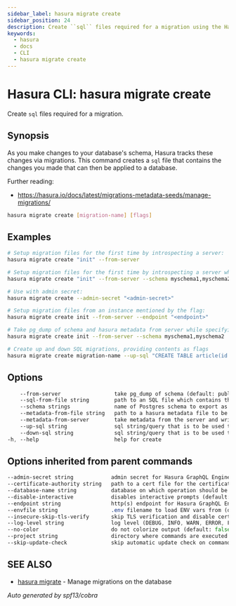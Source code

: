```yaml
---
sidebar_label: hasura migrate create
sidebar_position: 24
description: Create ``sql`` files required for a migration using the Hasura CLI
keywords:
  - hasura
  - docs
  - CLI
  - hasura migrate create
---
```


# Hasura CLI: hasura migrate create

Create ``sql`` files required for a migration.

## Synopsis

As you make changes to your database's schema, Hasura tracks these changes via migrations. This command creates a ``sql`` file that contains the changes you made that can then be applied to a database.

Further reading:
- https://hasura.io/docs/latest/migrations-metadata-seeds/manage-migrations/


```bash
hasura migrate create [migration-name] [flags]
```

## Examples

```bash
# Setup migration files for the first time by introspecting a server:
hasura migrate create "init" --from-server

# Setup migration files for the first time by introspecting a server when there are multiple schemas:
hasura migrate create "init" --from-server --schema myschema1,myschema2

# Use with admin secret:
hasura migrate create --admin-secret "<admin-secret>"

# Setup migration files from an instance mentioned by the flag:
hasura migrate create init --from-server --endpoint "<endpoint>"

# Take pg_dump of schema and hasura metadata from server while specifying the schemas to include
hasura migrate create init --from-server --schema myschema1,myschema2

# Create up and down SQL migrations, providing contents as flags
hasura migrate create migration-name --up-sql "CREATE TABLE article(id serial NOT NULL, title text NOT NULL, content text NOT NULL);"  --down-sql "DROP TABLE article;"
```

## Options

```sass
    --from-server                 take pg_dump of schema (default: public) and Hasura metadata from the server
    --sql-from-file string        path to an SQL file which contains the SQL statements
    --schema strings              name of Postgres schema to export as a migration. provide multiple schemas with a comma separated list e.g. --schema public,user (default [public])
    --metadata-from-file string   path to a hasura metadata file to be used for up actions
    --metadata-from-server        take metadata from the server and write it as an up migration file
    --up-sql string               sql string/query that is to be used to create an up migration
    --down-sql string             sql string/query that is to be used to create a down migration
-h, --help                        help for create
```

## Options inherited from parent commands

```sass
--admin-secret string            admin secret for Hasura GraphQL Engine (env "HASURA_GRAPHQL_ADMIN_SECRET")
--certificate-authority string   path to a cert file for the certificate authority (env "HASURA_GRAPHQL_CERTIFICATE_AUTHORITY")
--database-name string           database on which operation should be applied
--disable-interactive            disables interactive prompts (default: false) (env "HASURA_GRAPHQL_DISABLE_INTERACTIVE")
--endpoint string                http(s) endpoint for Hasura GraphQL Engine (env "HASURA_GRAPHQL_ENDPOINT")
--envfile string                 .env filename to load ENV vars from (default ".env")
--insecure-skip-tls-verify       skip TLS verification and disable cert checking (default: false) (env "HASURA_GRAPHQL_INSECURE_SKIP_TLS_VERIFY")
--log-level string               log level (DEBUG, INFO, WARN, ERROR, FATAL) (default "INFO")
--no-color                       do not colorize output (default: false)
--project string                 directory where commands are executed (default: current dir)
--skip-update-check              skip automatic update check on command execution
```

## SEE ALSO

- [hasura migrate](/hasura-cli/commands/hasura_migrate.mdx) - Manage migrations on the database

_Auto generated by spf13/cobra_
